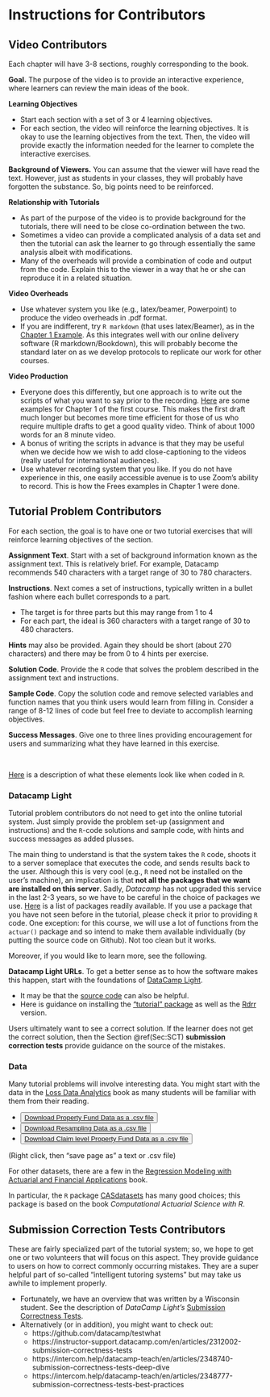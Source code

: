 

# Instructions for Contributors {#C:Instructions}


## Video Contributors 

Each chapter will have 3-8 sections, roughly corresponding to the book.

**Goal.** The purpose of the video is to provide an interactive experience, where learners can review the main ideas of the book.

**Learning Objectives**

*  Start each section with a set of 3 or 4 learning objectives.
*  For each section, the video will reinforce the learning objectives. It is okay to use the learning objectives from the text. Then, the video will provide exactly the information needed for the learner to complete the interactive exercises.

**Background of Viewers.** You can assume that the viewer will have read the text. However, just as students in your classes, they will probably have forgotten the substance. So, big points need to be reinforced.

**Relationship with Tutorials**

*  As part of the purpose of the video is to provide background for the tutorials, there will need to be close co-ordination between the two.
*  Sometimes a video can provide a complicated analysis of a data set and then the tutorial can ask the learner to go through essentially the same analysis albeit with modifications.
*  Many of the overheads will provide a combination of code and output from the code. Explain this to the viewer in a way that he or she can reproduce it in a related situation.

**Video Overheads**

*  Use whatever system you like (e.g., latex/beamer, Powerpoint) to produce the video overheads in .pdf format.
*  If you are indifferent, try `R markdown` (that uses latex/Beamer), as in the [Chapter 1 Example](https://github.com/OpenActTextDev/LDACourse1/tree/main/Overheads). As this integrates well with our online delivery software (R markdown/Bookdown), this will probably become the standard later on as we develop protocols to replicate our work for other courses.


**Video Production**

*  Everyone does this differently, but one approach is to write out the scripts of what you want to say prior to the recording. [Here](https://github.com/OpenActTextDev/LDACourse1/tree/main/Overheads/LDA1.Chap1.OverheadScripts) are some examples for Chapter 1 of the first course. This makes the first draft much longer but becomes more time efficient for those of us who require multiple drafts to get a good quality video. Think of about 1000 words for an 8 minute video.
*  A bonus of writing the scripts in advance is that they may be useful when we decide how we wish to add close-captioning to the videos (really useful for international audiences).
*  Use whatever recording system that you like. If you do not have experience in this, one easily accessible avenue is to use Zoom's ability to record. This is how the Frees examples in Chapter 1 were done. 


## Tutorial Problem Contributors

For each section, the goal is to have one or two tutorial exercises that will reinforce learning objectives of the section.

**Assignment Text**. Start with a set of background information known as the assignment text. This is relatively brief. For example, Datacamp recommends 540 characters with a target range of 30 to 780 characters.

**Instructions**. Next comes a set of instructions, typically written in a bullet fashion where each bullet corresponds to a part. 

*  The target is for three parts but this may range from 1 to 4
*  For each part, the ideal is 360 characters with a target range of 30 to 480 characters.

**Hints** may also be provided. Again they should be short (about 270 characters) and there may be from 0 to 4 hints per exercise.

**Solution Code**. Provide the `R` code that solves the problem described in the assignment text and instructions.

**Sample Code**. Copy the solution code and remove selected variables and function names that you think users would learn from filling in. Consider a range of 8-12 lines of code but feel free to deviate to accomplish learning objectives.

**Success Messages**. Give one to three lines providing encouragement for users and summarizing what they have learned in this exercise.

<br>

[Here](https://ewfreesres.github.io/SCT-in-R/pre-submission-correctness-test.html) is a description of what these elements look like when coded in `R`.

### Datacamp Light

Tutorial problem contributors do not need to get into the online tutorial system. Just simply provide the problem set-up (assignment and instructions) and the `R`-code solutions and sample code, with hints and success messages as added plusses. 

The main thing to understand is that the system takes the `R` code, shoots it to a server someplace that executes the code, and sends results back to the user. Although this is very cool (e.g., `R` need not be installed on the user's machine), an implication is that **not all the packages that we want are installed on this server**. Sadly, *Datacamp* has not upgraded this service in the last 2-3 years, so we have to be careful in the choice of packages we use. [Here](http://documents.datacamp.com/default_r_packages.txt) is a list of packages readily available. If you use a package that you have not seen before in the tutorial, please check it prior to providing `R` code. One exception: for this course, we will use a lot of functions from the `actuar()` package and so intend to make them available individually (by putting the source code on Github). Not too clean but it works.

Moreover, if you would like to learn more, see the following.

**Datacamp Light URLs**. To get a better sense as to how the software makes this happen, start with the foundations of [DataCamp Light](https://cdn.datacamp.com/dcl-react-prod/index.html). 

*  It may be that the [source code](https://github.com/datacamp/datacamp-light) can also be helpful.
*  Here is guidance on installing the ["tutorial" package](https://datacamp.github.io/tutorial/) as well as the [Rdrr](https://rdrr.io/cran/tutorial/) version.

Users ultimately want to see a correct solution. If the learner does not get the correct solution, then the Section \@ref(Sec:SCT) **submission correction tests** provide guidance on the source of the mistakes.


### Data 

Many tutorial problems will involve interesting data. You might start with the data in the [Loss Data Analytics](https://openacttexts.github.io/Loss-Data-Analytics/index.html) book as many students will be familiar with them from their reading.

*  <button download><a href="https://raw.githubusercontent.com/OpenActTextDev/LDAShortCourse1/main/Data/PropertyFundInsample.csv">Download Property Fund Data as a .csv file</a></button> 
*  <button download><a href="https://raw.githubusercontent.com/OpenActTextDev/LDAShortCourse1/main/Data/DerrigResampling.csv">Download Resampling Data as a .csv file</a></button>
*  <button download><a href="https://raw.githubusercontent.com/OpenActTextDev/LDAShortCourse1/main/Data/CLAIMLEVEL.csv">Download Claim level Property Fund Data as a .csv file</a></button> 

(Right click, then "save page as" a text or .csv file)

For other datasets, there are a few in the [Regression Modeling with Actuarial and Financial Applications](https://instruction.bus.wisc.edu/jfrees/jfreesbooks/Regression%20Modeling/BookWebDec2010/data.html) book.

In particular, the `R` package [CASdatasets](http://cas.uqam.ca/) has many good choices; this package is based on the book *Computational Actuarial Science with R*.


## Submission Correction Tests Contributors {#Sec:SCT}

These are fairly specialized part of the tutorial system; so, we hope to get one or two volunteers that will focus on this aspect. They provide guidance to users on how to correct commonly occurring mistakes. They are a super helpful part of so-called "intelligent tutoring systems" but may take us awhile to implement properly. 

*  Fortunately, we have an overview that was written by a Wisconsin student. See the description of *DataCamp Light's* [Submission Correctness Tests](https://ewfreesres.github.io/SCT-in-R/index.html).
*  Alternatively (or in addition), you might want to check out:
      *  https://github.com/datacamp/testwhat
      *  https://instructor-support.datacamp.com/en/articles/2312002-submission-correctness-tests
      *  https://intercom.help/datacamp-teach/en/articles/2348740-submission-correctness-tests-deep-dive
      *  https://intercom.help/datacamp-teach/en/articles/2348777-submission-correctness-tests-best-practices

